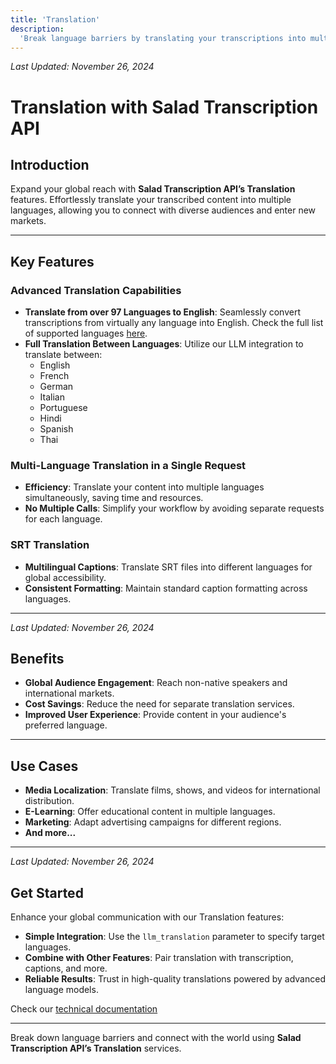```yaml
---
title: 'Translation'
description:
  'Break language barriers by translating your transcriptions into multiple languages using Salad Transcription API.'
---
```


*Last Updated: November 26, 2024*


# Translation with Salad Transcription API

## Introduction

Expand your global reach with **Salad Transcription API’s Translation** features. Effortlessly translate your
transcribed content into multiple languages, allowing you to connect with diverse audiences and enter new markets.

---

## Key Features

### Advanced Translation Capabilities

- **Translate from over 97 Languages to English**: Seamlessly convert transcriptions from virtually any language into
  English. Check the full list of supported languages [here](/guides/transcription/salad-transcription-api/translation).
- **Full Translation Between Languages**: Utilize our LLM integration to translate between:
  - English
  - French
  - German
  - Italian
  - Portuguese
  - Hindi
  - Spanish
  - Thai

### Multi-Language Translation in a Single Request

- **Efficiency**: Translate your content into multiple languages simultaneously, saving time and resources.
- **No Multiple Calls**: Simplify your workflow by avoiding separate requests for each language.

### SRT Translation

- **Multilingual Captions**: Translate SRT files into different languages for global accessibility.
- **Consistent Formatting**: Maintain standard caption formatting across languages.

---

*Last Updated: November 26, 2024*


## Benefits

- **Global Audience Engagement**: Reach non-native speakers and international markets.
- **Cost Savings**: Reduce the need for separate translation services.
- **Improved User Experience**: Provide content in your audience's preferred language.

---

## Use Cases

- **Media Localization**: Translate films, shows, and videos for international distribution.
- **E-Learning**: Offer educational content in multiple languages.
- **Marketing**: Adapt advertising campaigns for different regions.
- **And more...**

---

*Last Updated: November 26, 2024*


## Get Started

Enhance your global communication with our Translation features:

- **Simple Integration**: Use the `llm_translation` parameter to specify target languages.
- **Combine with Other Features**: Pair translation with transcription, captions, and more.
- **Reliable Results**: Trust in high-quality translations powered by advanced language models.

Check our [technical documentation](/guides/transcription/salad-transcription-api/translation)

---

Break down language barriers and connect with the world using **Salad Transcription API’s Translation** services.
